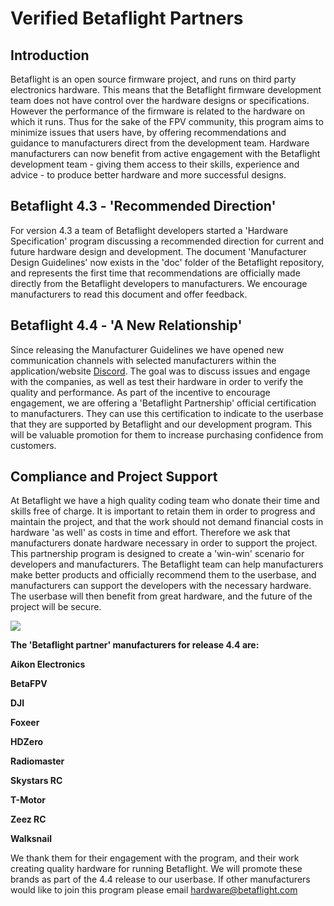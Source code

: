# Verified Betaflight Partners

## Introduction

Betaflight is an open source firmware project, and runs on third party electronics hardware. This
means that the Betaflight firmware development team does not have control over the hardware
designs or specifications. However the performance of the firmware is related to the hardware
on which it runs. Thus for the sake of the FPV community, this program aims to minimize issues
that users have, by offering recommendations and guidance to manufacturers direct from the
development team. Hardware manufacturers can now benefit from active engagement with the
Betaflight development team - giving them access to their skills, experience and advice - to
produce better hardware and more successful designs.

## Betaflight 4.3 - 'Recommended Direction'

For version 4.3 a team of Betaflight developers started a 'Hardware Specification' program
discussing a recommended direction for current and future hardware design and development.
The document 'Manufacturer Design Guidelines' now exists in the 'doc' folder of the Betaflight
repository, and represents the first time that recommendations are officially made directly from
the Betaflight developers to manufacturers. We encourage manufacturers to read this document
and offer feedback.

## Betaflight 4.4 - 'A New Relationship'

Since releasing the Manufacturer Guidelines we have opened new communication channels
with selected manufacturers within the application/website [Discord](https://discord.betaflight.com/invite). The goal was to discuss
issues and engage with the companies, as well as test their hardware in order to verify the
quality and performance. As part of the incentive to encourage engagement, we are offering a
'Betaflight Partnership' official certification to manufacturers. They can use this certification to
indicate to the userbase that they are supported by Betaflight and our development program.
This will be valuable promotion for them to increase purchasing confidence from customers.

## Compliance and Project Support

At Betaflight we have a high quality coding team who donate their time and skills free of charge.
It is important to retain them in order to progress and maintain the project, and that the work
should not demand financial costs in hardware 'as well' as costs in time and effort. Therefore we
ask that manufacturers donate hardware necessary in order to support the project.
This partnership program is designed to create a 'win-win' scenario for developers and
manufacturers. The Betaflight team can help manufacturers make better products and officially
recommend them to the userbase, and manufacturers can support the developers with the
necessary hardware. The userbase will then benefit from great hardware, and the future of the
project will be secure.

<p className="flex flex-col items-center">
  <img src="/img/sponsors/bf_partner_dark.svg" className="no-effect md:w-1/4 mt-6 mb-2"></img>
</p>

<p className="flex flex-col items-center">

<b className="text-xl text-primary-500">The 'Betaflight partner' manufacturers for release 4.4 are:</b>

**Aikon Electronics**

**BetaFPV**

**DJI**

**Foxeer**

**HDZero**

**Radiomaster**

**Skystars RC**

**T-Motor**

**Zeez RC**

**Walksnail**

</p>

We thank them for their engagement with the program, and their work creating quality hardware
for running Betaflight. We will promote these brands as part of the 4.4 release to our userbase.
If other manufacturers would like to join this program please email hardware@betaflight.com
